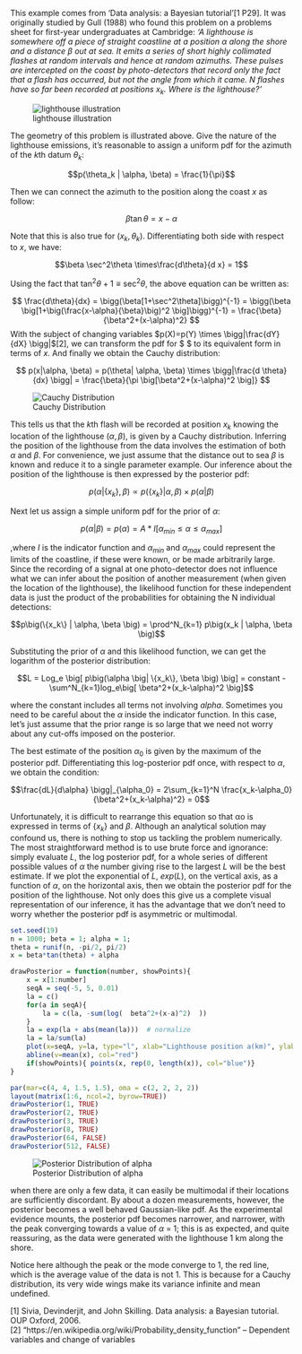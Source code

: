 
This example comes from 'Data analysis: a Bayesian tutorial'[1 P29]. It was originally studied by Gull (1988) who found this problem on a problems sheet for first-year undergraduates at Cambridge: 
<cite>
'A lighthouse is somewhere off a piece of straight coastline at a position $\alpha$ along the shore and a distance $\beta$ out at sea. It emits a series of short highly collimated flashes at random intervals and hence at random azimuths. These pulses are intercepted on the coast by photo-detectors that record only the fact that a flash has occurred, but not the angle from which it came. $N$ flashes have so far been recorded at positions $x_k$. Where is the lighthouse?'
</cite>

<div class="centered" style="width:600px; height=400px">
![lighthouse illustration](illustration_lighthouse.png)
</div>

The geometry of this problem is illustrated above. Give the nature of the lighthouse emissions, it's reasonable to assign a uniform pdf for the azimuth of the $k$th datum $\theta_k$:

$$p(\theta_k | \alpha, \beta) = \frac{1}{\pi}$$

Then we can connect the azimuth to the position along the coast $x$ as follow:

$$\beta \tan\theta = x-\alpha$$

Note that this is also true for $(x_k, \theta_k)$. Differentiating both side with respect to $x$, we have: 

$$\beta \sec^2\theta \times\frac{d\theta}{d x} = 1$$

Using the fact that $\tan^2\theta+1 \equiv \sec^2\theta$, the above equation can be written as: 

$$
\frac{d\theta}{dx} = \bigg(\beta[1+\sec^2\theta]\bigg)^{-1} = \bigg(\beta \big[1+\big(\frac{x-\alpha}{\beta}\big)^2 \big]\bigg)^{-1} = \frac{\beta}{\beta^2+(x-\alpha)^2}
$$
With the subject of changing variables $p(X)=p(Y) \times \bigg|\frac{dY}{dX} \bigg|$[2], we can transform the pdf for $ \theta $ to its equivalent form in terms of $x$. And finally we obtain the Cauchy distribution: 

$$
p(x|\alpha, \beta) = p(\theta| \alpha, \beta) \times \bigg|\frac{d \theta}{dx} \bigg| = \frac{\beta}{\pi \big[\beta^2+(x-\alpha)^2 \big]}
$$

<div class="centered" style="width:600px; height=400px">
![Cauchy Distribution](cauchy_distribution.png)
</div>

This tells us that the $k$th flash will be recorded at position $x_k$ knowing the location of the lighthouse $(\alpha, \beta)$, is given by a Cauchy distribution. Inferring the position of the lighthouse from the data involves the estimation of both $\alpha$ and $\beta$. For convenience, we just assume that the distance out to sea $\beta$ is known and reduce it to a single parameter example. Our inference about the position of the lighthouse is then expressed by the posterior pdf: 

$$p\big(\alpha | \{x_k\}, \beta \big) \propto p\big( \{x_k\} | \alpha, \beta \big) \times p\big( \alpha | \beta \big)$$

Next let us assign a simple uniform pdf for the prior of $\alpha$:

$$p\big( \alpha| \beta \big) = p\big( \alpha \big) = A*I[\alpha_{min} \le \alpha \le \alpha_{max}]$$

,where $I$ is the indicator function and $\alpha_{min}$ and $\alpha_{max}$ could represent the limits of the coastline, if these were known, or be made arbitrarily large. Since the recording of a signal at one photo-detector does not influence what we can infer about the position of another measurement (when given the location of the lighthouse), the likelihood function for these independent data is just the product of the probabilities for obtaining the N individual detections:

$$p\big(\{x_k\} | \alpha, \beta \big) = \prod^N_{k=1} p\big(x_k | \alpha, \beta \big)$$

Substituting the prior of $\alpha$ and this likelihood function, we can get the logarithm of the posterior distribution: 

$$L = Log_e \big[ p\big(\alpha \big| \{x_k\}, \beta \big) \big] = constant - \sum^N_{k=1}log_e\big[ \beta^2+(x_k-\alpha)^2 \big]$$


where the constant includes all terms not involving $alpha$. Sometimes you need to be careful about the $\alpha$ inside the indicator function. In this case, let's just assume that the prior range is so large that we need not worry about any cut-offs imposed on the posterior.

The best estimate of the position $\alpha_0$ is given by the maximum of the posterior pdf. Differentiating this log-posterior pdf once, with respect to $\alpha$, we obtain the condition:

$$\frac{dL}{d\alpha} \bigg|_{\alpha_0} = 2\sum_{k=1}^N \frac{x_k-\alpha_0}{\beta^2+(x_k-\alpha)^2} = 0$$

Unfortunately, it is difficult to rearrange this equation so that αo is expressed in terms of $\{ x_k \}$ and $\beta$. Although an analytical solution may confound us, there is nothing to stop us tackling the problem numerically. The most straightforward method is to use brute force and ignorance: simply evaluate $L$, the log posterior pdf, for a whole series of different possible values of $\alpha$ the number giving rise to the largest $L$ will be the best estimate. If we plot the exponential of $L$, $exp(L)$, on the vertical axis, as a function of $\alpha$, on the horizontal axis, then we obtain the posterior pdf for the position of the lighthouse. Not only does this give us a complete visual representation of our inference, it has the advantage that we don’t need to worry whether the posterior pdf is asymmetric or multimodal.



```r
set.seed(19)
n = 1000; beta = 1; alpha = 1;
theta = runif(n, -pi/2, pi/2)
x = beta*tan(theta) + alpha

drawPosterior = function(number, showPoints){
    x = x[1:number]
    seqA = seq(-5, 5, 0.01)
    la = c()
    for(a in seqA){
        la = c(la, -sum(log(  beta^2+(x-a)^2)  ))
    }
    la = exp(la + abs(mean(la)))  # normalize
    la = la/sum(la)
    plot(x=seqA, y=la, type="l", xlab="Lighthouse position a(km)", ylab="p(a|{x},beta)")
    abline(v=mean(x), col="red")
    if(showPoints){ points(x, rep(0, length(x)), col="blue")}
}

par(mar=c(4, 4, 1.5, 1.5), oma = c(2, 2, 2, 2))
layout(matrix(1:6, ncol=2, byrow=TRUE))
drawPosterior(1, TRUE)
drawPosterior(2, TRUE)
drawPosterior(3, TRUE)
drawPosterior(8, TRUE)
drawPosterior(64, FALSE)
drawPosterior(512, FALSE)
```
<div class="centered" style="width:600px; height=400px">
![Posterior Distribution of alpha](posterior.png)
</div>

when there are only a few data, it can easily be multimodal if their locations are sufficiently discordant. By about a dozen measurements, however, the posterior becomes a well behaved Gaussian-like pdf. As the experimental evidence mounts, the posterior pdf becomes narrower, and narrower, with the peak converging towards a value of $\alpha$ = 1; this is as expected, and quite reassuring, as the data were generated with the lighthouse 1 km along the shore.    

Notice here although the peak or the mode converge to 1, the red line, which is the average value of the data is not 1. This is because for a Cauchy distribution, its very wide wings make its variance infinite and mean undefined.  


[1] Sivia, Devinderjit, and John Skilling. Data analysis: a Bayesian tutorial. OUP Oxford, 2006.    
[2] "https://en.wikipedia.org/wiki/Probability_density_function" -- Dependent variables and change of variables


